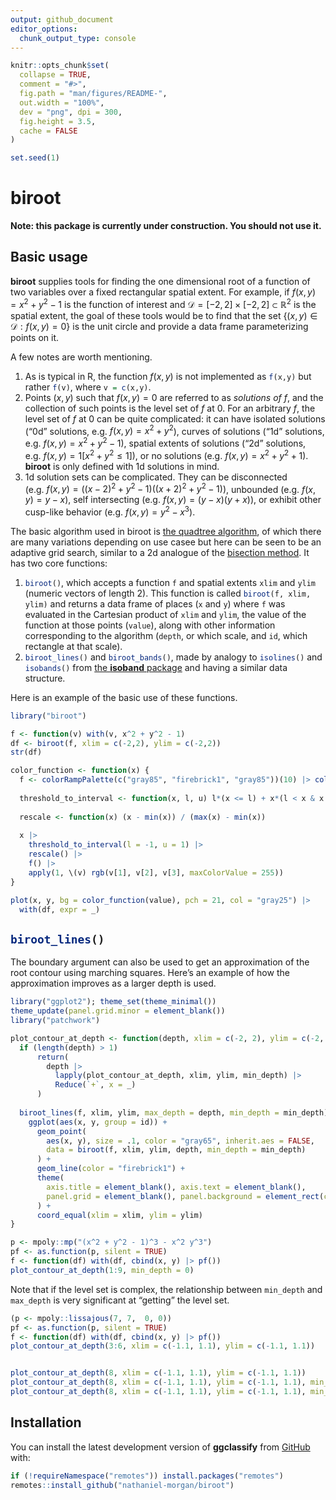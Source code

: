 ```yaml
---
output: github_document
editor_options: 
  chunk_output_type: console
---
```


<!-- README.md is generated from README.Rmd. Please edit that file -->

```r
knitr::opts_chunk$set(
  collapse = TRUE,
  comment = "#>",
  fig.path = "man/figures/README-",
  out.width = "100%",
  dev = "png", dpi = 300,
  fig.height = 3.5, 
  cache = FALSE
)
```

```r
set.seed(1)
```

# biroot

**Note: this package is currently under construction. You should not use it.**
<!-- extends [**ggplot2**](https://github.com/tidyverse/ggplot2) providing -->
<!-- functions to visualize the decision spaces of classification and clustering methods. -->
<!-- **ggclassify** currently includes the functions `geom_classify()` and `geom_classify_boundary()` for plotting the classification regions through filling in the regions, or outlining the resulting -->
<!-- boundaries respectively. -->

## Basic usage

**biroot** supplies tools for finding the one dimensional root of a function of two variables over a fixed rectangular spatial extent. For example, if $f(x,y) = x^{2} + y^{2} - 1$ is the function of interest and $\mathcal{D} = [-2,2] \times [-2,2] \subset \mathbb{R}^{2}$ is the spatial extent, the goal of these tools would be to find that the set $\{(x,y) \in \mathcal{D}: f(x,y) = 0\}$ is the unit circle and provide a data frame parameterizing points on it. 

A few notes are worth mentioning.

1. As is typical in R, the function $f(x,y)$ is not implemented as `f(x,y)`{.R} but rather `f(v)`{.R}, where `v = c(x,y)`{.R}.
2. Points $(x,y)$ such that $f(x,y) = 0$ are referred to as *solutions of $f$*, and the collection of such points is the level set of $f$ at $0$. For an arbitrary $f$, the level set of $f$ at $0$ can be quite complicated: it can have isolated solutions ("0d" solutions, e.g. $f(x,y) = x^{2} + y^{2}$), curves of solutions ("1d" solutions, e.g. $f(x,y) = x^{2} + y^{2} - 1$), spatial extents of solutions ("2d" solutions, e.g. $f(x,y) = 1[x^{2} + y^{2} \leq 1]$), or no solutions (e.g. $f(x,y) = x^{2} + y^{2} + 1$). **biroot** is only defined with 1d solutions in mind.
3. 1d solution sets can be complicated. They can be disconnected (e.g. $f(x,y) = ((x-2)^{2} + y^{2} - 1)((x+2)^{2} + y^{2} - 1)$), unbounded (e.g. $f(x,y) = y - x$), self intersecting (e.g. $f(x,y) = (y-x)(y+x)$), or exhibit other cusp-like behavior (e.g. $f(x,y) = y^{2} - x^{3}$).

The basic algorithm used in biroot is [the quadtree algorithm](https://en.wikipedia.org/wiki/Quadtree), of which there are many variations depending on use casee but here can be seen to be an adaptive grid search, similar to a 2d analogue of the [bisection method](https://en.wikipedia.org/wiki/Bisection_method). It has two core functions:

1. `biroot()`{.R}, which accepts a function `f`{.R} and spatial extents `xlim`{.R} and `ylim`{.R} (numeric vectors of length 2). This function is called `biroot(f, xlim, ylim)`{.R} and returns a data frame of places (`x`{.R} and `y`{.R}) where `f`{.R} was evaluated in the Cartesian product of `xlim`{.R} and `ylim`{.R}, the value of the function at those points (`value`{.R}), along with other information corresponding to the algorithm (`depth`{.R}, or which scale, and `id`{.R}, which rectangle at that scale).
2. `biroot_lines()`{.R} and `biroot_bands()`{.R}, made by analogy to `isolines()`{.R} and `isobands()`{.R} from [the **isoband** package](https://isoband.r-lib.org) and having a similar data structure.

Here is an example of the basic use of these functions.

```r
library("biroot")

f <- function(v) with(v, x^2 + y^2 - 1)
df <- biroot(f, xlim = c(-2,2), ylim = c(-2,2)) 
str(df)

color_function <- function(x) {
  f <- colorRampPalette(c("gray85", "firebrick1", "gray85"))(10) |> colorRamp()
  
  threshold_to_interval <- function(x, l, u) l*(x <= l) + x*(l < x & x < u) + u*(x >= u)
  
  rescale <- function(x) (x - min(x)) / (max(x) - min(x))
  
  x |> 
    threshold_to_interval(l = -1, u = 1) |> 
    rescale() |> 
    f() |> 
    apply(1, \(v) rgb(v[1], v[2], v[3], maxColorValue = 255))
}

plot(x, y, bg = color_function(value), pch = 21, col = "gray25") |> 
  with(df, expr = _)
```

## `biroot_lines()`{.R}

The boundary argument can also be used to get an approximation of the root contour
using marching squares. Here's an example of how the approximation improves as
a larger depth is used.



```r
library("ggplot2"); theme_set(theme_minimal())
theme_update(panel.grid.minor = element_blank())
library("patchwork")

plot_contour_at_depth <- function(depth, xlim = c(-2, 2), ylim = c(-2, 2), min_depth = 2) {
  if (length(depth) > 1) 
      return(
        depth |> 
          lapply(plot_contour_at_depth, xlim, ylim, min_depth) |> 
          Reduce(`+`, x = _)
      )
  
  biroot_lines(f, xlim, ylim, max_depth = depth, min_depth = min_depth) |> 
    ggplot(aes(x, y, group = id)) +
      geom_point(
        aes(x, y), size = .1, color = "gray65", inherit.aes = FALSE, 
        data = biroot(f, xlim, ylim, depth, min_depth = min_depth)
      ) +
      geom_line(color = "firebrick1") +
      theme(
        axis.title = element_blank(), axis.text = element_blank(), 
        panel.grid = element_blank(), panel.background = element_rect(color = "gray65")
      ) +
      coord_equal(xlim = xlim, ylim = ylim)
}

p <- mpoly::mp("(x^2 + y^2 - 1)^3 - x^2 y^3")
pf <- as.function(p, silent = TRUE)
f <- function(df) with(df, cbind(x, y) |> pf())
plot_contour_at_depth(1:9, min_depth = 0)
```

Note that if the level set is complex, the relationship between `min_depth` and `max_depth` is very significant at "getting" the level set.

```r
(p <- mpoly::lissajous(7, 7,  0, 0))
pf <- as.function(p, silent = TRUE)
f <- function(df) with(df, cbind(x, y) |> pf())
plot_contour_at_depth(3:6, xlim = c(-1.1, 1.1), ylim = c(-1.1, 1.1))


plot_contour_at_depth(8, xlim = c(-1.1, 1.1), ylim = c(-1.1, 1.1))
plot_contour_at_depth(8, xlim = c(-1.1, 1.1), ylim = c(-1.1, 1.1), min_depth = 4)
plot_contour_at_depth(8, xlim = c(-1.1, 1.1), ylim = c(-1.1, 1.1), min_depth = 5)
```




## Installation

You can install the latest development version of **ggclassify** from [GitHub](https://github.com/) with:

``` r
if (!requireNamespace("remotes")) install.packages("remotes")
remotes::install_github("nathaniel-morgan/biroot")
```



